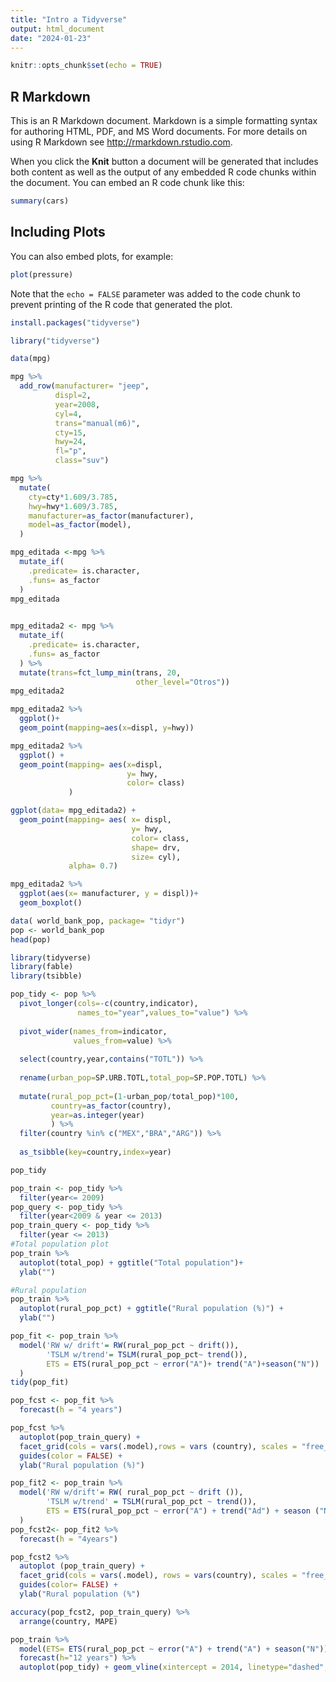 ```yaml
---
title: "Intro a Tidyverse"
output: html_document
date: "2024-01-23"
---
```


```r
knitr::opts_chunk$set(echo = TRUE)
```

## R Markdown

This is an R Markdown document. Markdown is a simple formatting syntax for authoring HTML, PDF, and MS Word documents. For more details on using R Markdown see <http://rmarkdown.rstudio.com>.

When you click the **Knit** button a document will be generated that includes both content as well as the output of any embedded R code chunks within the document. You can embed an R code chunk like this:

```r
summary(cars)
```

## Including Plots

You can also embed plots, for example:

```r
plot(pressure)
```

Note that the `echo = FALSE` parameter was added to the code chunk to prevent printing of the R code that generated the plot.
```r
install.packages("tidyverse")
```

```r
library("tidyverse")
```
```r
data(mpg)
```


```r
mpg %>% 
  add_row(manufacturer= "jeep",
          displ=2,
          year=2008,
          cyl=4,
          trans="manual(m6)",
          cty=15,
          hwy=24,
          fl="p",
          class="suv")
```


```r
mpg %>% 
  mutate(
    cty=cty*1.609/3.785,
    hwy=hwy*1.609/3.785,
    manufacturer=as_factor(manufacturer),
    model=as_factor(model),
  )
```
```r
mpg_editada <-mpg %>%
  mutate_if(
    .predicate= is.character,
    .funs= as_factor
  )
mpg_editada
  
```
```r
mpg_editada2 <- mpg %>% 
  mutate_if(
    .predicate= is.character,
    .funs= as_factor
  ) %>% 
  mutate(trans=fct_lump_min(trans, 20,
                            other_level="Otros"))
mpg_editada2
```

```r
mpg_editada2 %>% 
  ggplot()+
  geom_point(mapping=aes(x=displ, y=hwy))
```
```r
mpg_editada2 %>% 
  ggplot() +
  geom_point(mapping= aes(x=displ,
                          y= hwy,
                          color= class)
             )
```
```r
ggplot(data= mpg_editada2) +
  geom_point(mapping= aes( x= displ,
                           y= hwy,
                           color= class,
                           shape= drv,
                           size= cyl),
             alpha= 0.7)
```
```r
mpg_editada2 %>% 
  ggplot(aes(x= manufacturer, y = displ))+
  geom_boxplot()
```
```r
data( world_bank_pop, package= "tidyr")
pop <- world_bank_pop
head(pop)
```
```r
library(tidyverse)
library(fable)
library(tsibble)
```


```r
pop_tidy <- pop %>% 
  pivot_longer(cols=-c(country,indicator),
               names_to="year",values_to="value") %>% 
  
  pivot_wider(names_from=indicator,
              values_from=value) %>% 
  
  select(country,year,contains("TOTL")) %>% 
  
  rename(urban_pop=SP.URB.TOTL,total_pop=SP.POP.TOTL) %>% 
  
  mutate(rural_pop_pct=(1-urban_pop/total_pop)*100,
         country=as_factor(country),
         year=as.integer(year)
         ) %>% 
  filter(country %in% c("MEX","BRA","ARG")) %>% 
  
  as_tsibble(key=country,index=year)

pop_tidy
```
```r
pop_train <- pop_tidy %>% 
  filter(year<= 2009)
pop_query <- pop_tidy %>% 
  filter(year<2009 & year <= 2013)
pop_train_query <- pop_tidy %>% 
  filter(year <= 2013)
#Total population plot
pop_train %>% 
  autoplot(total_pop) + ggtitle("Total population")+ 
  ylab("")

```

```r
#Rural population
pop_train %>% 
  autoplot(rural_pop_pct) + ggtitle("Rural population (%)") +
  ylab("")
```
```r
pop_fit <- pop_train %>% 
  model('RW w/ drift'= RW(rural_pop_pct ~ drift()),
        'TSLM w/trend'= TSLM(rural_pop_pct~ trend()),
        ETS = ETS(rural_pop_pct ~ error("A")+ trend("A")+season("N"))
  )
tidy(pop_fit)
```

```r
pop_fcst <- pop_fit %>% 
  forecast(h = "4 years")

pop_fcst %>% 
  autoplot(pop_train_query) +
  facet_grid(cols = vars(.model),rows = vars (country), scales = "free_y") +
  guides(color = FALSE) +
  ylab("Rural population (%)")
```
```r
pop_fit2 <- pop_train %>% 
  model('RW w/drift'= RW( rural_pop_pct ~ drift ()),
        'TSLM w/trend' = TSLM(rural_pop_pct ~ trend()),
        ETS = ETS(rural_pop_pct ~ error("A") + trend("Ad") + season ("N"))
  )
pop_fcst2<- pop_fit2 %>% 
  forecast(h = "4years")

pop_fcst2 %>% 
  autoplot (pop_train_query) +
  facet_grid(cols = vars(.model), rows = vars(country), scales = "free_y")+
  guides(color= FALSE) +
  ylab("Rural population (%")
```
```r
accuracy(pop_fcst2, pop_train_query) %>% 
  arrange(country, MAPE)
```
```r
pop_train %>% 
  model(ETS= ETS(rural_pop_pct ~ error("A") + trend("A") + season("N"))) %>% 
  forecast(h="12 years") %>% 
  autoplot(pop_tidy) + geom_vline(xintercept = 2014, linetype="dashed", color="red") + ylab("Rural population(%)")
```


